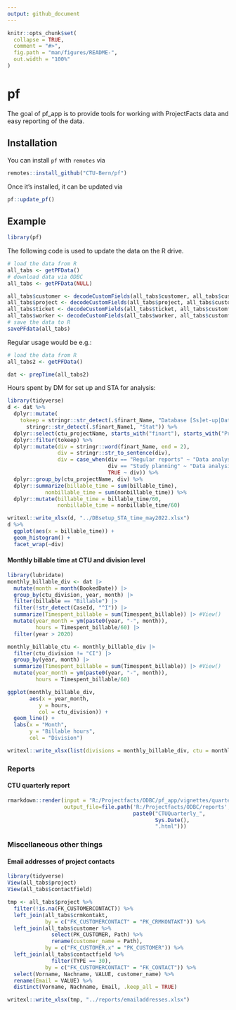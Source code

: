 ```yaml
---
output: github_document
---
```


<!-- README.md is generated from README.Rmd. Please edit that file -->

```r
knitr::opts_chunk$set(
  collapse = TRUE,
  comment = "#>",
  fig.path = "man/figures/README-",
  out.width = "100%"
)
```

# pf

<!-- badges: start -->
<!-- badges: end -->

The goal of pf_app is to provide tools for working with ProjectFacts data and easy reporting of the data.

## Installation

You can install `pf` with `remotes` via 

``` r
remotes::install_github("CTU-Bern/pf")
```

Once it's installed, it can be updated via

``` r
pf::update_pf()
```

## Example

```r
library(pf)
```

The following code is used to update the data on the R drive.

```r
# load the data from R
all_tabs <- getPFData()
# download data via ODBC
all_tabs <- getPFData(NULL)

all_tabs$customer <- decodeCustomFields(all_tabs$customer, all_tabs$customfields)
all_tabs$project <- decodeCustomFields(all_tabs$project, all_tabs$customfields)
all_tabs$ticket <- decodeCustomFields(all_tabs$ticket, all_tabs$customfields)
all_tabs$worker <- decodeCustomFields(all_tabs$worker, all_tabs$customfields)
# save the data to R
savePFdata(all_tabs)
```

Regular usage would be e.g.: 

```r
# load the data from R
all_tabs2 <- getPFData()

dat <- prepTime(all_tabs2)
```

Hours spent by DM for set up and STA for analysis:

```r
library(tidyverse)
d <- dat %>% 
  dplyr::mutate(
    tokeep = stringr::str_detect(.$finart_Name, "Database [Ss]et-up|Data [Aa]nalysis|Statist") |
      stringr::str_detect(.$finart_Name1, "Stat")) %>% 
  dplyr::select(ctu_projectName, starts_with("finart"), starts_with("ProjectName"), tokeep) |> #View()
  dplyr::filter(tokeep) %>% 
  dplyr::mutate(div = stringr::word(finart_Name, end = 2),
                div = stringr::str_to_sentence(div), 
                div = case_when(div == "Regular reports" ~ "Data analysis",
                                div == "Study planning" ~ "Data analysis",
                                TRUE ~ div)) %>% 
  dplyr::group_by(ctu_projectName, div) %>% 
  dplyr::summarize(billable_time = sum(billable_time),
            nonbillable_time = sum(nonbillable_time)) %>% 
  dplyr::mutate(billable_time = billable_time/60,
                nonbillable_time = nonbillable_time/60)

writexl::write_xlsx(d, "../DBsetup_STA_time_may2022.xlsx")
d %>% 
  ggplot(aes(x = billable_time)) +
  geom_histogram() +
  facet_wrap(~div)
```

#### Monthly billable time at CTU and division level

```r
library(lubridate)
monthly_billable_div <- dat |> 
  mutate(month = month(BookedDate)) |> 
  group_by(ctu_division, year, month) |> 
  filter(billable == "Billable") |> 
  filter(!str_detect(CaseId, "^I")) |> 
  summarize(Timespent_billable = sum(Timespent_billable)) |> #View()
  mutate(year_month = ym(paste0(year, "-", month)), 
         hours = Timespent_billable/60) |> 
  filter(year > 2020) 

monthly_billable_ctu <- monthly_billable_div |> 
  filter(ctu_division != "CI") |> 
  group_by(year, month) |> 
  summarize(Timespent_billable = sum(Timespent_billable)) |> #View()
  mutate(year_month = ym(paste0(year, "-", month)), 
         hours = Timespent_billable/60)

ggplot(monthly_billable_div, 
       aes(x = year_month, 
          y = hours, 
          col = ctu_division)) +
  geom_line() +
  labs(x = "Month", 
       y = "Billable hours", 
       col = "Division")

writexl::write_xlsx(list(divisions = monthly_billable_div, ctu = monthly_billable_ctu), paste0("Monthly_billable_", Sys.Date(), ".xlsx"))
```



### Reports

#### CTU quarterly report

```r
rmarkdown::render(input = "R:/Projectfacts/ODBC/pf_app/vignettes/quarterly.Rmd", 
                  output_file=file.path('R:/Projectfacts/ODBC/reports', 
                                        paste0("CTUQuarterly_",
                                               Sys.Date(),
                                               ".html")))
```

### Miscellaneous other things

#### Email addresses of project contacts

```r
library(tidyverse)
View(all_tabs$project)
View(all_tabs$contactfield)

tmp <- all_tabs$project %>% 
  filter(!is.na(FK_CUSTOMERCONTACT)) %>% 
  left_join(all_tabs$crmkontakt, 
            by = c("FK_CUSTOMERCONTACT" = "PK_CRMKONTAKT")) %>% 
  left_join(all_tabs$customer %>% 
              select(PK_CUSTOMER, Path) %>% 
              rename(customer_name = Path), 
            by = c("FK_CUSTOMER.x" = "PK_CUSTOMER")) %>% 
  left_join(all_tabs$contactfield %>% 
              filter(TYPE == 30),
            by = c("FK_CUSTOMERCONTACT" = "FK_CONTACT")) %>% 
  select(Vorname, Nachname, VALUE, customer_name) %>% 
  rename(Email = VALUE) %>% 
  distinct(Vorname, Nachname, Email, .keep_all = TRUE) 

writexl::write_xlsx(tmp, "../reports/emailaddresses.xlsx")
```


